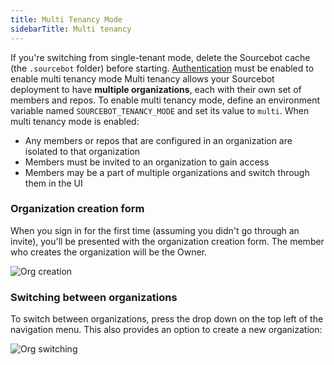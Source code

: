 ```yaml
---
title: Multi Tenancy Mode
sidebarTitle: Multi tenancy
---
```


<Warning>If you're switching from single-tenant mode, delete the Sourcebot cache (the `.sourcebot` folder) before starting.</Warning>
<Warning>[Authentication](/self-hosting/configuration/authentication) must be enabled to enable multi tenancy mode</Warning>
Multi tenancy allows your Sourcebot deployment to have **multiple organizations**, each with their own set of members and repos. To enable multi tenancy mode, define an environment variable
named `SOURCEBOT_TENANCY_MODE` and set its value to `multi`. When multi tenancy mode is enabled:

- Any members or repos that are configured in an organization are isolated to that organization
- Members must be invited to an organization to gain access 
- Members may be a part of multiple organizations and switch through them in the UI


### Organization creation form

When you sign in for the first time (assuming you didn't go through an invite), you'll be presented with the organization creation form. The member who creates
the organization will be the Owner.

![Org creation](/images/org_create.png)

### Switching between organizations

To switch between organizations, press the drop down on the top left of the navigation menu. This also provides an option to create a new organization:

![Org switching](/images/org_switch.png)
